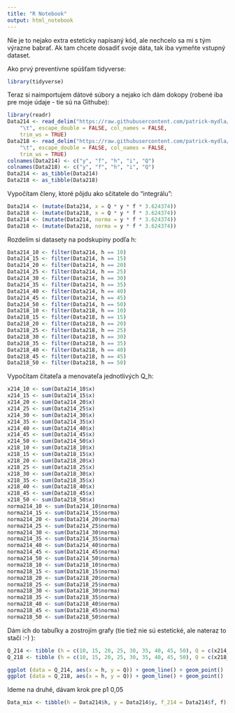 ```yaml
---
title: "R Notebook"
output: html_notebook
---
```


Nie je to nejako extra esteticky napísaný kód, ale nechcelo sa mi s tým výrazne babrať. Ak tam chcete dosadiť svoje dáta, tak iba vymeňte vstupný dataset.

Ako prvý preventívne spúšťam tidyverse:
```r
library(tidyverse)
```

Teraz si naimportujem dátové súbory a nejako ich dám dokopy (robené iba pre moje údaje - tie sú na Githube):
```r
library(readr)
Data214 <- read_delim("https://raw.githubusercontent.com/patrick-mydla/radiacna-fyzika/master/data/214.txt", 
    "\t", escape_double = FALSE, col_names = FALSE, 
    trim_ws = TRUE)
Data218 <- read_delim("https://raw.githubusercontent.com/patrick-mydla/radiacna-fyzika/master/data/218.txt", 
    "\t", escape_double = FALSE, col_names = FALSE, 
    trim_ws = TRUE)
colnames(Data214) <- c("y", "f", "h", "i", "Q")
colnames(Data218) <- c("y", "f", "h", "i", "Q")
Data214 <- as_tibble(Data214)
Data218 <- as_tibble(Data218)
```

Vypočítam členy, ktoré pôjdu ako sčitatele do "integrálu": 
```r
Data214 <- (mutate(Data214, x = Q * y * f * 3.624374))
Data218 <- (mutate(Data218, x = Q * y * f * 3.624374))
Data214 <- (mutate(Data214, norma = y * f * 3.624374))
Data218 <- (mutate(Data218, norma = y * f * 3.624374))
```

Rozdelím si datasety na podskupiny podľa h:
```r
Data214_10 <- filter(Data214, h == 10)
Data214_15 <- filter(Data214, h == 15)
Data214_20 <- filter(Data214, h == 20)
Data214_25 <- filter(Data214, h == 25)
Data214_30 <- filter(Data214, h == 30)
Data214_35 <- filter(Data214, h == 35)
Data214_40 <- filter(Data214, h == 40)
Data214_45 <- filter(Data214, h == 45)
Data214_50 <- filter(Data214, h == 50)
Data218_10 <- filter(Data218, h == 10)
Data218_15 <- filter(Data218, h == 15)
Data218_20 <- filter(Data218, h == 20)
Data218_25 <- filter(Data218, h == 25)
Data218_30 <- filter(Data218, h == 30)
Data218_35 <- filter(Data218, h == 35)
Data218_40 <- filter(Data218, h == 40)
Data218_45 <- filter(Data218, h == 45)
Data218_50 <- filter(Data218, h == 50)
```

Vypočítam čitateľa a menovateľa jednotlivých Q_h:
```r
x214_10 <- sum(Data214_10$x)
x214_15 <- sum(Data214_15$x)
x214_20 <- sum(Data214_20$x)
x214_25 <- sum(Data214_25$x)
x214_30 <- sum(Data214_30$x)
x214_35 <- sum(Data214_35$x)
x214_40 <- sum(Data214_40$x)
x214_45 <- sum(Data214_45$x)
x214_50 <- sum(Data214_50$x)
x218_10 <- sum(Data218_10$x)
x218_15 <- sum(Data218_15$x)
x218_20 <- sum(Data218_20$x)
x218_25 <- sum(Data218_25$x)
x218_30 <- sum(Data218_30$x)
x218_35 <- sum(Data218_35$x)
x218_40 <- sum(Data218_40$x)
x218_45 <- sum(Data218_45$x)
x218_50 <- sum(Data218_50$x)
norma214_10 <- sum(Data214_10$norma)
norma214_15 <- sum(Data214_15$norma)
norma214_20 <- sum(Data214_20$norma)
norma214_25 <- sum(Data214_25$norma)
norma214_30 <- sum(Data214_30$norma)
norma214_35 <- sum(Data214_35$norma)
norma214_40 <- sum(Data214_40$norma)
norma214_45 <- sum(Data214_45$norma)
norma214_50 <- sum(Data214_50$norma)
norma218_10 <- sum(Data218_10$norma)
norma218_15 <- sum(Data218_15$norma)
norma218_20 <- sum(Data218_20$norma)
norma218_25 <- sum(Data218_25$norma)
norma218_30 <- sum(Data218_30$norma)
norma218_35 <- sum(Data218_35$norma)
norma218_40 <- sum(Data218_40$norma)
norma218_45 <- sum(Data218_45$norma)
norma218_50 <- sum(Data218_50$norma)
```

Dám ich do tabuľky a zostrojím grafy (tie tiež nie sú estetické, ale nateraz to stačí :-) ):
```r
Q_214 <- tibble (h = c(10, 15, 20, 25, 30, 35, 40, 45, 50), Q = c(x214_10/norma214_10, x214_15/norma214_15, x214_20/norma214_20, x214_25/norma214_25, x214_30/norma214_30, x214_35/norma214_35, x214_40/norma214_40, x214_45/norma214_45, x214_50/norma214_50))
Q_218 <- tibble (h = c(10, 15, 20, 25, 30, 35, 40, 45, 50), Q = c(x218_10/norma218_10, x218_15/norma218_15, x218_20/norma218_20, x218_25/norma218_25, x218_30/norma218_30, x218_35/norma218_35, x218_40/norma218_40, x218_45/norma218_45, x218_50/norma218_50))
```

```r
ggplot (data = Q_214, aes(x = h, y = Q)) + geom_line() + geom_point()
ggplot (data = Q_218, aes(x = h, y = Q)) + geom_line() + geom_point()
```

Ideme na druhé, dávam krok pre p1 0,05
```r
Data_mix <- tibble(h = Data214$h, y = Data214$y, f_214 = Data214$f, f)
```


